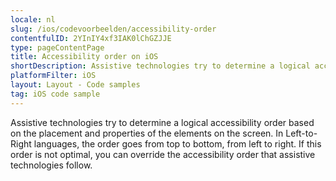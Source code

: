 ```yaml
---
locale: nl
slug: /ios/codevoorbeelden/accessibility-order
contentfulID: 2YInIY4xf3IAK0lChGZJJE
type: pageContentPage
title: Accessibility order on iOS
shortDescription: Assistive technologies try to determine a logical accessibility order based on the placement and properties of the elements on the screen.
platformFilter: iOS
layout: Layout - Code samples
tag: iOS code sample
---
```


Assistive technologies try to determine a logical accessibility order based on the placement and properties of the elements on the screen. In Left-to-Right languages, the order goes from top to bottom, from left to right. If this order is not optimal, you can override the accessibility order that assistive technologies follow.

<CodeSample id="accessibility-order" locale="nl" platform="ios"/>